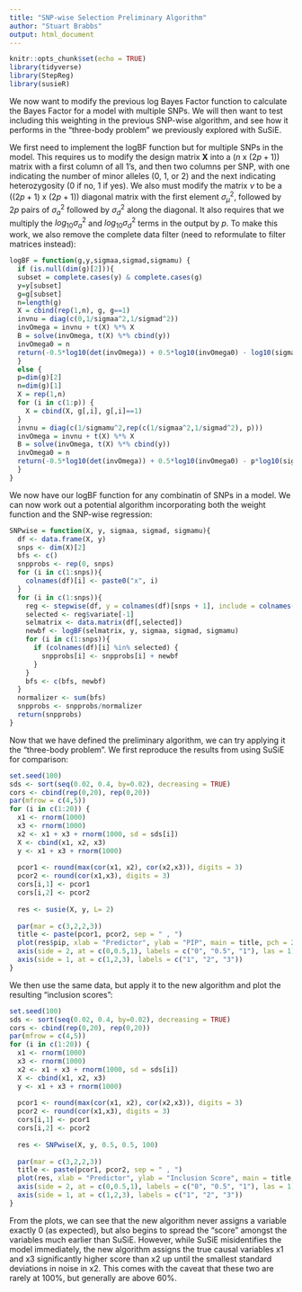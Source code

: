 ```yaml
---
title: "SNP-wise Selection Preliminary Algorithm"
author: "Stuart Brabbs"
output: html_document
---
```


```r
knitr::opts_chunk$set(echo = TRUE)
library(tidyverse)
library(StepReg)
library(susieR)
```

We now want to modify the previous log Bayes Factor function to calculate the Bayes Factor for a model with multiple SNPs. We will then want to test including this weighting in the previous SNP-wise algorithm, and see how it performs in the "three-body problem" we previously explored with SuSiE.  
  
We first need to implement the logBF function but for multiple SNPs in the model. This requires us to modify the design matrix $\mathbf{X}$ into a $(n\: \text{x}\: (2p + 1))$ matrix with a first column of all 1's, and then two columns per SNP, with one indicating the number of minor alleles (0, 1, or 2) and the next indicating heterozygosity (0 if no, 1 if yes). We also must modify the matrix $\nu$ to be a $((2p + 1)\: \text{x}\: (2p + 1))$ diagonal matrix with the first element $\sigma_\mu^2$, followed by $2p$ pairs of $\sigma_a^2$ followed by $\sigma_d^2$ along the diagonal. It also requires that we multiply the $log_{10}\sigma_a^2$ and $log_{10}\sigma_d^2$ terms in the output by $p$. To make this work, we also remove the complete data filter (need to reformulate to filter matrices instead):  

```r
logBF = function(g,y,sigmaa,sigmad,sigmamu) {
  if (is.null(dim(g)[2])){
  subset = complete.cases(y) & complete.cases(g)
  y=y[subset]
  g=g[subset]
  n=length(g)
  X = cbind(rep(1,n), g, g==1)
  invnu = diag(c(0,1/sigmaa^2,1/sigmad^2))
  invOmega = invnu + t(X) %*% X
  B = solve(invOmega, t(X) %*% cbind(y))
  invOmega0 = n
  return(-0.5*log10(det(invOmega)) + 0.5*log10(invOmega0) - log10(sigmaa) -   log10(sigmad) - (n/2)*(log10(t(y- X %*% B) %*% y) - log10(t(y) %*% y - n*mean(y)^2)))
  }
  else {
  p=dim(g)[2]
  n=dim(g)[1]
  X = rep(1,n)
  for (i in c(1:p)) {
    X = cbind(X, g[,i], g[,i]==1)
  }
  invnu = diag(c(1/sigmamu^2,rep(c(1/sigmaa^2,1/sigmad^2), p)))
  invOmega = invnu + t(X) %*% X
  B = solve(invOmega, t(X) %*% cbind(y))
  invOmega0 = n
  return(-0.5*log10(det(invOmega)) + 0.5*log10(invOmega0) - p*log10(sigmaa) -   p*log10(sigmad) - (n/2)*(log10(t(y- X %*% B) %*% y) - log10(t(y) %*% y - n*mean(y)^2)))
  }
}
```  
  
We now have our logBF function for any combinatin of SNPs in a model. We can now work out a potential algorithm incorporating both the weight function and the SNP-wise regression:  
  
```r
SNPwise = function(X, y, sigmaa, sigmad, sigmamu){
  df <- data.frame(X, y)
  snps <- dim(X)[2]
  bfs <- c()
  snpprobs <- rep(0, snps)
  for (i in c(1:snps)){
    colnames(df)[i] <- paste0("x", i)
  }
  for (i in c(1:snps)){
    reg <- stepwise(df, y = colnames(df)[snps + 1], include = colnames(df)[i], selection = "forward")
    selected <- reg$variate[-1]
    selmatrix <- data.matrix(df[,selected])
    newbf <- logBF(selmatrix, y, sigmaa, sigmad, sigmamu)
    for (i in c(1:snps)){
      if (colnames(df)[i] %in% selected) {
        snpprobs[i] <- snpprobs[i] + newbf
      }
    }
    bfs <- c(bfs, newbf)
  }
  normalizer <- sum(bfs)
  snpprobs <- snpprobs/normalizer
  return(snpprobs)
}
```  
  
Now that we have defined the preliminary algorithm, we can try applying it the "three-body problem". We first reproduce the results from using SuSiE for comparison:  

```r
set.seed(100)
sds <- sort(seq(0.02, 0.4, by=0.02), decreasing = TRUE)
cors <- cbind(rep(0,20), rep(0,20))
par(mfrow = c(4,5))
for (i in c(1:20)) {
  x1 <- rnorm(1000)
  x3 <- rnorm(1000)
  x2 <- x1 + x3 + rnorm(1000, sd = sds[i])
  X <- cbind(x1, x2, x3)
  y <- x1 + x3 + rnorm(1000)
  
  pcor1 <- round(max(cor(x1, x2), cor(x2,x3)), digits = 3)
  pcor2 <- round(cor(x1,x3), digits = 3)
  cors[i,1] <- pcor1
  cors[i,2] <- pcor2
  
  res <- susie(X, y, L= 2)
  
  par(mar = c(3,2,2,3))
  title <- paste(pcor1, pcor2, sep = " , ")
  plot(res$pip, xlab = "Predictor", ylab = "PIP", main = title, pch = 20, xlim = c(0.9,3.1), ylim = c(-0.1, 1.1), xaxt = "n", yaxt = "n")
  axis(side = 2, at = c(0,0.5,1), labels = c("0", "0.5", "1"), las = 1)
  axis(side = 1, at = c(1,2,3), labels = c("1", "2", "3"))
}
```  
  
We then use the same data, but apply it to the new algorithm and plot the resulting "inclusion scores":  
  
```r
set.seed(100)
sds <- sort(seq(0.02, 0.4, by=0.02), decreasing = TRUE)
cors <- cbind(rep(0,20), rep(0,20))
par(mfrow = c(4,5))
for (i in c(1:20)) {
  x1 <- rnorm(1000)
  x3 <- rnorm(1000)
  x2 <- x1 + x3 + rnorm(1000, sd = sds[i])
  X <- cbind(x1, x2, x3)
  y <- x1 + x3 + rnorm(1000)
  
  pcor1 <- round(max(cor(x1, x2), cor(x2,x3)), digits = 3)
  pcor2 <- round(cor(x1,x3), digits = 3)
  cors[i,1] <- pcor1
  cors[i,2] <- pcor2
  
  res <- SNPwise(X, y, 0.5, 0.5, 100)
  
  par(mar = c(3,2,2,3))
  title <- paste(pcor1, pcor2, sep = " , ")
  plot(res, xlab = "Predictor", ylab = "Inclusion Score", main = title, pch = 20, xlim = c(0.9,3.1), ylim = c(-0.1, 1.1), xaxt = "n", yaxt = "n")
  axis(side = 2, at = c(0,0.5,1), labels = c("0", "0.5", "1"), las = 1)
  axis(side = 1, at = c(1,2,3), labels = c("1", "2", "3"))
}
```  
  
From the plots, we can see that the new algorithm never assigns a variable exactly 0 (as expected), but also begins to spread the "score" amongst the variables much earlier than SuSiE. However, while SuSiE misidentifies the model immediately, the new algorithm assigns the true causal variables x1 and x3 significantly higher score than x2 up until the smallest standard deviations in noise in x2. This comes with the caveat that these two are rarely at 100%, but generally are above 60%.